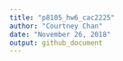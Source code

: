 ```yaml
---
title: "p8105_hw6_cac2225"
author: "Courtney Chan"
date: "November 26, 2018"
output: github_document
---
```

